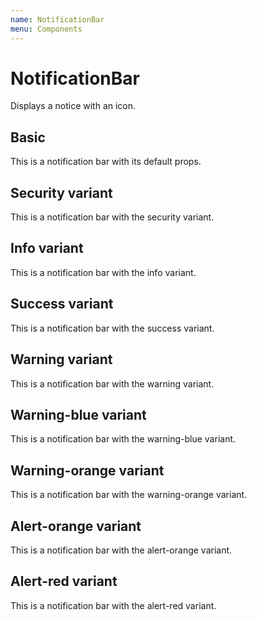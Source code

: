 ```yaml
---
name: NotificationBar
menu: Components
---
```



# NotificationBar

Displays a notice with an icon.

## Basic

<Playground>
  <NotificationBar>
    This is a notification bar with its default props.
  </NotificationBar>
</Playground>

## Security variant

<Playground>
  <NotificationBar variant="security">
    This is a notification bar with the security variant.
  </NotificationBar>
</Playground>

## Info variant

<Playground>
  <NotificationBar variant="info">
    This is a notification bar with the info variant.
  </NotificationBar>
</Playground>

## Success variant

<Playground>
  <NotificationBar variant="success">
    This is a notification bar with the success variant.
  </NotificationBar>
</Playground>

## Warning variant

<Playground>
  <NotificationBar variant="warning">
    This is a notification bar with the warning variant.
  </NotificationBar>
</Playground>

## Warning-blue variant

<Playground>
  <NotificationBar variant="warning-blue">
    This is a notification bar with the warning-blue variant.
  </NotificationBar>
</Playground>

## Warning-orange variant

<Playground>
  <NotificationBar variant="warning-orange">
    This is a notification bar with the warning-orange variant.
  </NotificationBar>
</Playground>

## Alert-orange variant

<Playground>
  <NotificationBar variant="alert-orange">
    This is a notification bar with the alert-orange variant.
  </NotificationBar>
</Playground>

## Alert-red variant

<Playground>
  <NotificationBar variant="alert-red">
    This is a notification bar with the alert-red variant.
  </NotificationBar>
</Playground>

